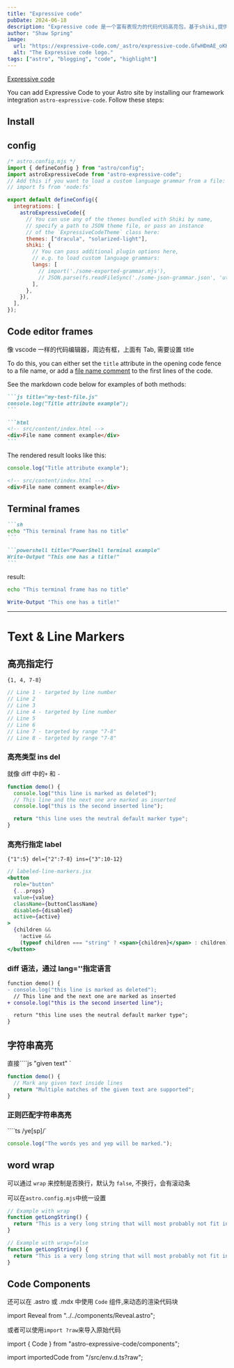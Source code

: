 ```yaml
---
title: "Expressive code"
pubDate: 2024-06-18
description: "Expressive code 是一个富有表现力的代码代码高亮包，基于shiki,提供了astro next的集成"
author: "Shaw Spring"
image:
  url: "https://expressive-code.com/_astro/expressive-code.GfwHDmAE_oKKag.svg"
  alt: "The Expressive code logo."
tags: ["astro", "blogging", "code", "highlight"]
---
```


[Expressive code](https://expressive-code.com/)

You can add Expressive Code to your Astro site by installing our framework integration `astro-expressive-code`. Follow these steps:

## Install


<PackageManagers pkg="astro" exec="add astro-expressive-code" />

## config

```js
/* astro.config.mjs */
import { defineConfig } from "astro/config";
import astroExpressiveCode from "astro-expressive-code";
// Add this if you want to load a custom language grammar from a file:
// import fs from 'node:fs'

export default defineConfig({
  integrations: [
    astroExpressiveCode({
      // You can use any of the themes bundled with Shiki by name,
      // specify a path to JSON theme file, or pass an instance
      // of the `ExpressiveCodeTheme` class here:
      themes: ["dracula", "solarized-light"],
      shiki: {
        // You can pass additional plugin options here,
        // e.g. to load custom language grammars:
        langs: [
          // import('./some-exported-grammar.mjs'),
          // JSON.parse(fs.readFileSync('./some-json-grammar.json', 'utf-8'))
        ],
      },
    }),
  ],
});
```

## Code editor frames

像 vscode 一样的代码编辑器，周边有框，上面有 Tab, 需要设置 title

To do this, you can either set the `title` attribute in the opening code fence to a file name, or add a [file name comment](#file-name-comments) to the first lines of the code.

See the markdown code below for examples of both methods:

````md title="editor-example.md" ins=/title=".*?"/ ins=/<!--.*?-->/
```js title="my-test-file.js"
console.log("Title attribute example");
```

```html
<!-- src/content/index.html -->
<div>File name comment example</div>
```
````

The rendered result looks like this:

```js title="my-test-file.js"
console.log("Title attribute example");
```

```html
<!-- src/content/index.html -->
<div>File name comment example</div>
```

## Terminal frames

````md
```sh
echo "This terminal frame has no title"
```

```powershell title="PowerShell terminal example"
Write-Output "This one has a title!"
```
````

result:

```sh
echo "This terminal frame has no title"
```

```powershell title="PowerShell terminal example"
Write-Output "This one has a title!"
```

<hr />

# Text & Line Markers

## 高亮指定行

`{1, 4, 7-8}`

```js {1, 4, 7-8}
// Line 1 - targeted by line number
// Line 2
// Line 3
// Line 4 - targeted by line number
// Line 5
// Line 6
// Line 7 - targeted by range "7-8"
// Line 8 - targeted by range "7-8"
```

### 高亮类型 ins del

就像 diff 中的`+` 和 `-`

```js title="line-markers.js" del={2} ins={3-4} {6}
function demo() {
  console.log("this line is marked as deleted");
  // This line and the next one are marked as inserted
  console.log("this is the second inserted line");

  return "this line uses the neutral default marker type";
}
```

### 高亮行指定 label

`{"1":5} del={"2":7-8} ins={"3":10-12}`

```jsx {"1":5} del={"2":7-8} ins={"3":10-12}
// labeled-line-markers.jsx
<button
  role="button"
  {...props}
  value={value}
  className={buttonClassName}
  disabled={disabled}
  active={active}
>
  {children &&
    !active &&
    (typeof children === "string" ? <span>{children}</span> : children)}
</button>
```

### diff 语法，通过 lang=''指定语言

```diff title="difflike.js" lang="js"
function demo() {
- console.log("this line is marked as deleted");
  // This line and the next one are marked as inserted
+ console.log("this is the second inserted line");

  return "this line uses the neutral default marker type";
}
```

## 字符串高亮

直接````js "given text" `

```js "given text"
function demo() {
  // Mark any given text inside lines
  return "Multiple matches of the given text are supported";
}
```

### 正则匹配字符串高亮

````ts /ye[sp]/`

```ts /ye[sp]/
console.log("The words yes and yep will be marked.");
```

## word wrap

可以通过 `wrap` 来控制是否换行，默认为 `false`, 不换行，会有滚动条

可以在`astro.config.mjs`中统一设置

```js wrap
// Example with wrap
function getLongString() {
  return "This is a very long string that will most probably not fit into the available space unless the container is extremely wide";
}
```

```js wrap=false
// Example with wrap=false
function getLongString() {
  return "This is a very long string that will most probably not fit into the available space unless the container is extremely wide";
}
```

## Code Components

还可以在 .astro 或 .mdx 中使用 `Code` 组件,来动态的渲染代码块

import Reveal from "../../components/Reveal.astro";

<Reveal path="src/components/Reveal.astro" />

或者可以使用`import ?raw`来导入原始代码

import { Code } from "astro-expressive-code/components";

import importedCode from "/src/env.d.ts?raw";

<Code code={importedCode} lang="ts" title="src/env.d.ts" />
